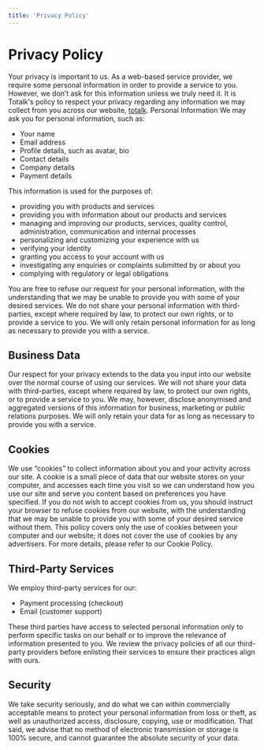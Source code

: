 ```yaml
---
title: 'Privacy Policy'
---
```


# Privacy Policy

Your privacy is important to us. As a web-based service provider, we require some personal information in order to provide a service to you. However, we don’t ask for this information unless we truly need it. It is Totalk's policy to respect your privacy regarding any information we may collect from you across our website,
[totalk](/).
Personal Information We may ask you for personal information, such as:

- Your name
- Email address
- Profile details, such as avatar, bio
- Contact details
- Company details
- Payment details

This information is used for the purposes of:

- providing you with products and services
- providing you with information about our products and services
- managing and improving our products, services, quality control, administration, communication and internal processes
- personalizing and customizing your experience with us
- verifying your identity
- granting you access to your account with us
- investigating any enquiries or complaints submitted by or about you
- complying with regulatory or legal obligations

You are free to refuse our request for your personal information, with the
understanding that we may be unable to provide you with some of your desired services.
We do not share your personal information with third-parties, except where required by law, to protect our own rights, or to provide a service to you. We will only retain personal information for as long as necessary to provide you with a service.

## Business Data

Our respect for your privacy extends to the data you input into our website over the normal course of using our services. We will not share your data with third-parties, except where required by law, to protect our own rights, or to provide a service to you. We may, however, disclose anonymised and aggregated versions of this information for business, marketing or public relations purposes. We will only retain your data for as long as necessary to provide you with a service.

## Cookies

We use “cookies” to collect information about you and your activity across our site. A cookie is a small piece of data that our website stores on your computer, and accesses each time you visit so we can understand how you use our site and serve you content based on preferences you have specified. If you do not wish to accept cookies from us, you should instruct your browser to refuse cookies from our website, with the understanding that we may be unable to provide you with some of your desired service without them. This policy covers only the use of cookies between your computer and our website; it does not cover the use of cookies by any advertisers. For more details, please refer to our Cookie Policy.

## Third-Party Services

We employ third-party services for our:

- Payment processing (checkout)
- Email (customer support)

These third parties have access to selected personal information only to perform specific tasks on our behalf or to improve the relevance of information presented to you. We review the privacy policies of all our third-party providers before enlisting their services to ensure their practices align with ours.

## Security

We take security seriously, and do what we can within commercially acceptable means to protect your personal information from loss or theft, as well as unauthorized access, disclosure, copying, use or modification. That said, we advise that no method of electronic transmission or storage is 100% secure, and cannot guarantee the absolute security of your data.

